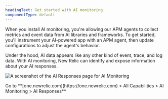 ```yaml
---
headingText: Get started with AI monitoring
componentType: default
---
```



When you install AI monitoring, you're allowing our APM agents to collect metrics and event data from AI libraries and frameworks. To get started, you'll instrument your AI-powered app with an APM agent, then update configurations to adjust the agent's behavior.

Under the hood, AI data appears like any other kind of event, trace, and log data. With AI monitoring, New Relic can identify and expose information about your AI responses.

<img
    title="AI Responses page for AIM"
    alt="A screenshot of the AI Responses page for AI Monitoring"
    src={apmAIResponsesDefaultPage}
/>

<figcaption>
    Go to **[one.newrelic.com](https://one.newrelic.com) > All Capabilities > AI Monitoring > AI Responses**
</figcaption>